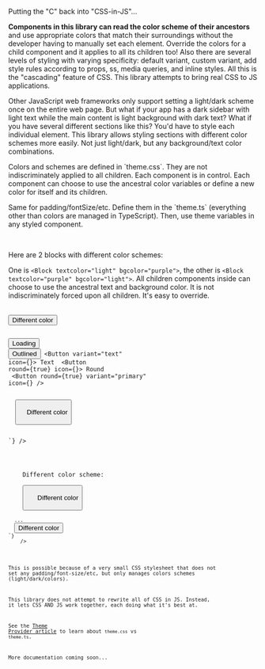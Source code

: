 
<Meta title="Get started/Cascading and coloring" />

<ThemeProvider>
  <Wrapper bgcolor="dark">

<Block as="h2" textgradient="rainbow">Putting the "C" back into "CSS-in-JS"...</Block>

**Components in this library can read the color scheme of their ancestors** and use appropriate colors that match their surroundings without the developer having to manually set each element. Override the colors for a child component and it applies to all its children too! Also there are several levels of styling with varying specificity: default variant, custom variant, add style rules according to props, ss, media queries, and inline styles. All this is the "cascading" feature of CSS. This library attempts to bring real CSS to JS applications.

Other JavaScript web frameworks only support setting a light/dark scheme once on the entire web page. But what if your app has a dark sidebar with light text while the main content is light background with dark text? What if you have several different sections like this? You'd have to style each individual element. This library allows styling sections with different color schemes more easily. Not just light/dark, but any background/text color combinations.  

<Block ss="margin-top: 1.5rem; padding: 1rem; * {font-size: 1rem;line-height:1.5rem;}" variant="gradientOutline" bggradient="rainbow">
  <Block textgradient="rainbow">
  <p>
Colors and schemes are defined in `theme.css`. They are not indiscriminately applied to all children. Each component is in control. Each component can choose to use the ancestral color variables or define a new color for itself and its children. 
</p><p>
Same for padding/fontSize/etc. Define them in the `theme.ts` (everything other than colors are managed in TypeScript). Then, use theme variables in any styled component.
</p></Block></Block>
<br />


<Block as="h2" textgradient="rainbow" ss="margin-top:2.25rem;">Here are 2 blocks with different color schemes:</Block>

One is `<Block textcolor="light" bgcolor="purple">`, the other is `<Block textcolor="purple" bgcolor="light">`. All children components inside can choose to use the ancestral text and background color. It is not indiscriminately forced upon all children. It's easy to override.

<br />

<Block textcolor="light" bggradient="purple" ss="padding: 1rem;">
  <Block variant="articleX" ss="padding-top:1.25rem;">
    <Buttons />
    <Button size="sm" textcolor="rainbow" ss="margin: 0 0.875rem 0.875rem 0;">
      Different color
    </Button>
    <Code
      collapsed={true}
      code={`// import the ready-to-use default export (Button), or the HOC named export (withButton)
const Button = withButton({
  size: 'sm',
  ss: 'margin: 0 0.875rem 0.875rem 0;',
});
  
<Block textcolor="light" bgcolor="purple">
   
  <Button loading={true}>Loading</Button>
  <Button variant="outlined">Outlined</Button>
  <Button variant="text" icon={<FontAwesomeIcon icon={faUser} />}>
    Text
  </Button>
  <Button round={true} icon={<FontAwesomeIcon icon={faUser} />}>
    Round
  </Button>
  <Button
    round={true}
    variant="primary"
    icon={<FontAwesomeIcon icon={faUser} />}
  />
  
  <Button textcolor="rainbow">
    Different color
  </Button>
  
</Block>`}
    />
  </Block>
</Block>

<Block textcolor="purple" bgcolor="light" ss="padding: 1rem;">
  <Block variant="articleX">
    <Block as="h3">Different color scheme:</Block>
    <Buttons />
    <Button size="sm" textcolor="cta" ss="margin: 0 0.875rem 0.875rem 0;">
      Different color
    </Button>
    <Code
      collapsed={true}
      code={`// Exactly same code for buttons. Just change the wrapper colors.
<Block textcolor="purple" bgcolor="light">
  ...
  <Button textcolor="cta">Different color</Button>
</Block>`}
    />
  </Block>
</Block>

This is possible because of a very small CSS stylesheet that does not set any padding/font-size/etc, but only manages colors schemes (light/dark/colors). 

This library does not attempt to rewrite all of CSS in JS. Instead, it lets CSS AND JS work together, each doing what it's best at.   

See the [Theme Provider article](/docs/get-started-theme-provider--page) to learn about `theme.css` vs `theme.ts`.  

More documentation coming soon...
</Wrapper>
</ThemeProvider>
